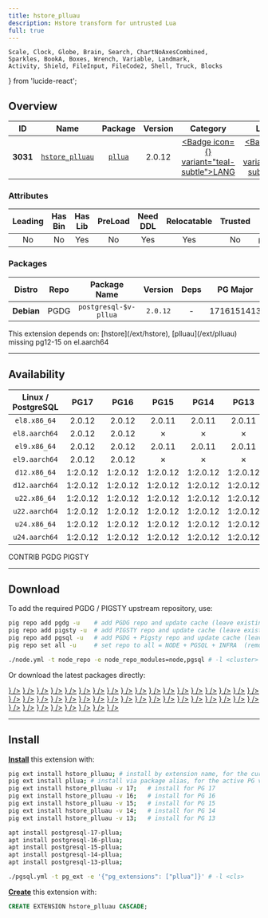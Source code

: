 ```yaml
---
title: hstore_plluau
description: Hstore transform for untrusted Lua
full: true
---
```


    Scale, Clock, Globe, Brain, Search, ChartNoAxesCombined,
    Sparkles, BookA, Boxes, Wrench, Variable, Landmark,
    Activity, Shield, FileInput, FileCode2, Shell, Truck, Blocks
} from 'lucide-react';

## Overview

| <TooltipIconButton tooltip="Extension unique identifier" side="top">ID</TooltipIconButton> | <TooltipIconButton tooltip="Extension name" side="top">Name</TooltipIconButton> | <TooltipIconButton tooltip="Package name for installation" side="top">Package</TooltipIconButton> | <TooltipIconButton tooltip="Latest available extension version" side="top">Version</TooltipIconButton> | <TooltipIconButton tooltip="Extension category" side="top">Category</TooltipIconButton> | <TooltipIconButton tooltip="Open source license" side="top">License</TooltipIconButton> | <TooltipIconButton tooltip="Programming language" side="top">Lang</TooltipIconButton> |
|:--------:|:--------:|:----------:|:--------------:|:---------------------------------------:|:------------------------------------------------------:|:----:|
| **3031** | [`hstore_plluau`](https://github.com/pllua/pllua) | [`pllua`](/ext/pllua) | 2.0.12 | <a href="/ext/lang" className="no-underline"><Badge icon={<BookA />} variant="teal-subtle">LANG</Badge></a> | <a href="/ext/list/license#mit" className="no-underline"><Badge icon={<Scale />} variant="blue-subtle">MIT</Badge></a> | <a href="/ext/list/lang#c"><Badge icon={<FileCode2 />} variant="blue-subtle">C</Badge></a> |

### Attributes

| <TooltipIconButton tooltip="The Primary Leading extension in the Package" side="top">Leading</TooltipIconButton> | <TooltipIconButton tooltip="Contains binary utils" side="top">Has Bin</TooltipIconButton> | <TooltipIconButton tooltip="Contains .so shared library files" side="top">Has Lib</TooltipIconButton> | <TooltipIconButton tooltip="Requires preloading via shared_preload_libraries" side="top">PreLoad</TooltipIconButton> | <TooltipIconButton tooltip="Requires CREATE EXTENSION DDL command" side="top">Need DDL</TooltipIconButton> | <TooltipIconButton tooltip="Can be installed in any schema" side="top">Relocatable</TooltipIconButton> | <TooltipIconButton tooltip="Can be created by non-superuser" side="top">Trusted</TooltipIconButton> | <TooltipIconButton tooltip="Schemas used by this extension" side="top">Schemas</TooltipIconButton> |
|:-------:|:-------:|:-------:|:-------:|:--------:|:-----------:|:-------:|:-------:|
| No | No | Yes | No | Yes | Yes | No | `pg_catalog` |

### Packages

| <TooltipIconButton tooltip="Linux distribution family, EL or Debian" side="top">Distro</TooltipIconButton> | <TooltipIconButton tooltip="Package repository" side="top">Repo</TooltipIconButton> | <TooltipIconButton tooltip="The RPM/DEB Package Name Pattern (replace $v with real pg major)" side="top">Package Name</TooltipIconButton> | <TooltipIconButton tooltip="Latest package version" side="top">Version</TooltipIconButton> | <TooltipIconButton tooltip="RPM/DEB Package dependencies" side="top">Deps</TooltipIconButton> | <TooltipIconButton tooltip="Available in these PostgreSQL Major Versions" side="top">PG Major</TooltipIconButton> |
|:----------:|:--------:|:------------------------:|:-----------:|:------------:|:------------------:|
| **Debian** | <Badge variant="blue-subtle"><span className="font-bold">PGDG</span></Badge> | `postgresql-$v-pllua` | `2.0.12` | - | <Badge variant="green-subtle">17</Badge><Badge variant="green-subtle">16</Badge><Badge variant="green-subtle">15</Badge><Badge variant="green-subtle">14</Badge><Badge variant="green-subtle">13</Badge> |


<Callout title="Dependencies" type="warn">
    This extension depends on: [hstore](/ext/hstore), [plluau](/ext/plluau)
</Callout>

<Callout title="Comments" type="info">
    missing pg12-15 on el.aarch64
</Callout>


------

## Availability

| <TooltipIconButton tooltip="Linux Distro Arch / PostgreSQL Major Version" side="top">Linux / PostgreSQL </TooltipIconButton> | **PG17** | **PG16** | **PG15** | **PG14** | **PG13** |
|:-----:|:-----:|:-----:|:-----:|:-----:|:-----:|
| `el8.x86_64` | <Badge variant="blue-subtle">2.0.12</Badge> | <Badge variant="blue-subtle">2.0.12</Badge> | <Badge variant="blue-subtle">2.0.11</Badge> | <Badge variant="blue-subtle">2.0.11</Badge> | <Badge variant="blue-subtle">2.0.11</Badge> |
| `el8.aarch64` | <Badge variant="blue-subtle">2.0.12</Badge> | <Badge variant="blue-subtle">2.0.12</Badge> | <Badge variant="red-subtle">✗</Badge> | <Badge variant="red-subtle">✗</Badge> | <Badge variant="red-subtle">✗</Badge> |
| `el9.x86_64` | <Badge variant="blue-subtle">2.0.12</Badge> | <Badge variant="blue-subtle">2.0.12</Badge> | <Badge variant="blue-subtle">2.0.11</Badge> | <Badge variant="blue-subtle">2.0.11</Badge> | <Badge variant="blue-subtle">2.0.11</Badge> |
| `el9.aarch64` | <Badge variant="blue-subtle">2.0.12</Badge> | <Badge variant="blue-subtle">2.0.12</Badge> | <Badge variant="red-subtle">✗</Badge> | <Badge variant="red-subtle">✗</Badge> | <Badge variant="red-subtle">✗</Badge> |
| `d12.x86_64` | <Badge variant="blue-subtle">1:2.0.12</Badge> | <Badge variant="blue-subtle">1:2.0.12</Badge> | <Badge variant="blue-subtle">1:2.0.12</Badge> | <Badge variant="blue-subtle">1:2.0.12</Badge> | <Badge variant="blue-subtle">1:2.0.12</Badge> |
| `d12.aarch64` | <Badge variant="blue-subtle">1:2.0.12</Badge> | <Badge variant="blue-subtle">1:2.0.12</Badge> | <Badge variant="blue-subtle">1:2.0.12</Badge> | <Badge variant="blue-subtle">1:2.0.12</Badge> | <Badge variant="blue-subtle">1:2.0.12</Badge> |
| `u22.x86_64` | <Badge variant="blue-subtle">1:2.0.12</Badge> | <Badge variant="blue-subtle">1:2.0.12</Badge> | <Badge variant="blue-subtle">1:2.0.12</Badge> | <Badge variant="blue-subtle">1:2.0.12</Badge> | <Badge variant="blue-subtle">1:2.0.12</Badge> |
| `u22.aarch64` | <Badge variant="blue-subtle">1:2.0.12</Badge> | <Badge variant="blue-subtle">1:2.0.12</Badge> | <Badge variant="blue-subtle">1:2.0.12</Badge> | <Badge variant="blue-subtle">1:2.0.12</Badge> | <Badge variant="blue-subtle">1:2.0.12</Badge> |
| `u24.x86_64` | <Badge variant="blue-subtle">1:2.0.12</Badge> | <Badge variant="blue-subtle">1:2.0.12</Badge> | <Badge variant="blue-subtle">1:2.0.12</Badge> | <Badge variant="blue-subtle">1:2.0.12</Badge> | <Badge variant="blue-subtle">1:2.0.12</Badge> |
| `u24.aarch64` | <Badge variant="blue-subtle">1:2.0.12</Badge> | <Badge variant="blue-subtle">1:2.0.12</Badge> | <Badge variant="blue-subtle">1:2.0.12</Badge> | <Badge variant="blue-subtle">1:2.0.12</Badge> | <Badge variant="blue-subtle">1:2.0.12</Badge> |

<Badge variant="green-subtle"><span className="font-black">CONTRIB</span></Badge> <Badge variant="blue-subtle"><span className="font-black">PGDG</span></Badge> <Badge variant="amber-subtle"><span className="font-black">PIGSTY</span></Badge>

------

## Download

To add the required PGDG / PIGSTY upstream repository, use:

```bash tab="pig"
pig repo add pgdg -u    # add PGDG repo and update cache (leave existing repos)
pig repo add pigsty -u  # add PIGSTY repo and update cache (leave existing repos)
pig repo add pgsql -u   # add PGDG + Pigsty repo and update cache (leave existing repos)
pig repo set all -u     # set repo to all = NODE + PGSQL + INFRA  (remove existing repos)
```
```bash tab="pigsty"
./node.yml -t node_repo -e node_repo_modules=node,pgsql # -l <cluster>
```

Or download the latest packages directly:

<Files>
    <Folder name="el8.x86_64">
        <a href="https://download.postgresql.org/pub/repos/yum/17/redhat/rhel-8-x86_64/pllua_17-2.0.12-3PGDG.rhel8.x86_64.rpm"><File name="pllua_17-2.0.12-3PGDG.rhel8.x86_64.rpm" icon={<Package className="text-emerald-500" />} /></a>
        <a href="https://download.postgresql.org/pub/repos/yum/16/redhat/rhel-8-x86_64/pllua_16-2.0.12-1PGDG.rhel8.x86_64.rpm"><File name="pllua_16-2.0.12-1PGDG.rhel8.x86_64.rpm" icon={<Package className="text-emerald-500" />} /></a>
        <a href="https://download.postgresql.org/pub/repos/yum/15/redhat/rhel-8-x86_64/pllua_15-2.0.11-1.rhel8.x86_64.rpm"><File name="pllua_15-2.0.11-1.rhel8.x86_64.rpm" icon={<Package className="text-emerald-500" />} /></a>
        <a href="https://download.postgresql.org/pub/repos/yum/14/redhat/rhel-8-x86_64/pllua_14-2.0.11-1.rhel8.x86_64.rpm"><File name="pllua_14-2.0.11-1.rhel8.x86_64.rpm" icon={<Package className="text-emerald-500" />} /></a>
        <a href="https://download.postgresql.org/pub/repos/yum/13/redhat/rhel-8-x86_64/pllua_13-2.0.11-1.rhel8.x86_64.rpm"><File name="pllua_13-2.0.11-1.rhel8.x86_64.rpm" icon={<Package className="text-emerald-500" />} /></a>
    </Folder>
    <Folder name="el8.aarch64">
        <a href="https://download.postgresql.org/pub/repos/yum/17/redhat/rhel-8-aarch64/pllua_17-2.0.12-3PGDG.rhel8.aarch64.rpm"><File name="pllua_17-2.0.12-3PGDG.rhel8.aarch64.rpm" icon={<Package className="text-orange-500" />} /></a>
        <a href="https://download.postgresql.org/pub/repos/yum/16/redhat/rhel-8-aarch64/pllua_16-2.0.12-1PGDG.rhel8.aarch64.rpm"><File name="pllua_16-2.0.12-1PGDG.rhel8.aarch64.rpm" icon={<Package className="text-orange-500" />} /></a>
    </Folder>
    <Folder name="el9.x86_64">
        <a href="https://download.postgresql.org/pub/repos/yum/17/redhat/rhel-9-x86_64/pllua_17-2.0.12-3PGDG.rhel9.x86_64.rpm"><File name="pllua_17-2.0.12-3PGDG.rhel9.x86_64.rpm" icon={<Package className="text-emerald-500" />} /></a>
        <a href="https://download.postgresql.org/pub/repos/yum/16/redhat/rhel-9-x86_64/pllua_16-2.0.12-1PGDG.rhel9.x86_64.rpm"><File name="pllua_16-2.0.12-1PGDG.rhel9.x86_64.rpm" icon={<Package className="text-emerald-500" />} /></a>
        <a href="https://download.postgresql.org/pub/repos/yum/15/redhat/rhel-9-x86_64/pllua_15-2.0.11-1.rhel9.x86_64.rpm"><File name="pllua_15-2.0.11-1.rhel9.x86_64.rpm" icon={<Package className="text-emerald-500" />} /></a>
        <a href="https://download.postgresql.org/pub/repos/yum/14/redhat/rhel-9-x86_64/pllua_14-2.0.11-1.rhel9.x86_64.rpm"><File name="pllua_14-2.0.11-1.rhel9.x86_64.rpm" icon={<Package className="text-emerald-500" />} /></a>
        <a href="https://download.postgresql.org/pub/repos/yum/13/redhat/rhel-9-x86_64/pllua_13-2.0.11-1.rhel9.x86_64.rpm"><File name="pllua_13-2.0.11-1.rhel9.x86_64.rpm" icon={<Package className="text-emerald-500" />} /></a>
    </Folder>
    <Folder name="el9.aarch64">
        <a href="https://download.postgresql.org/pub/repos/yum/17/redhat/rhel-9-aarch64/pllua_17-2.0.12-3PGDG.rhel9.aarch64.rpm"><File name="pllua_17-2.0.12-3PGDG.rhel9.aarch64.rpm" icon={<Package className="text-orange-500" />} /></a>
        <a href="https://download.postgresql.org/pub/repos/yum/16/redhat/rhel-9-aarch64/pllua_16-2.0.12-1PGDG.rhel9.aarch64.rpm"><File name="pllua_16-2.0.12-1PGDG.rhel9.aarch64.rpm" icon={<Package className="text-orange-500" />} /></a>
    </Folder>
    <Folder name="d12.x86_64">
        <a href="https://apt.postgresql.org/pub/repos/apt/pool/main/p/postgresql-pllua/postgresql-17-pllua_2.0.12-5.pgdg120+1_arm64.deb"><File name="postgresql-17-pllua_2.0.12-5.pgdg120+1_arm64.deb" icon={<Box className="text-emerald-500" />} /></a>
        <a href="https://apt.postgresql.org/pub/repos/apt/pool/main/p/postgresql-pllua/postgresql-16-pllua_2.0.12-5.pgdg120+1_arm64.deb"><File name="postgresql-16-pllua_2.0.12-5.pgdg120+1_arm64.deb" icon={<Box className="text-emerald-500" />} /></a>
        <a href="https://apt.postgresql.org/pub/repos/apt/pool/main/p/postgresql-pllua/postgresql-15-pllua_2.0.12-5.pgdg120+1_arm64.deb"><File name="postgresql-15-pllua_2.0.12-5.pgdg120+1_arm64.deb" icon={<Box className="text-emerald-500" />} /></a>
        <a href="https://apt.postgresql.org/pub/repos/apt/pool/main/p/postgresql-pllua/postgresql-14-pllua_2.0.12-5.pgdg120+1_arm64.deb"><File name="postgresql-14-pllua_2.0.12-5.pgdg120+1_arm64.deb" icon={<Box className="text-emerald-500" />} /></a>
        <a href="https://apt.postgresql.org/pub/repos/apt/pool/main/p/postgresql-pllua/postgresql-13-pllua_2.0.12-5.pgdg120+1_arm64.deb"><File name="postgresql-13-pllua_2.0.12-5.pgdg120+1_arm64.deb" icon={<Box className="text-emerald-500" />} /></a>
    </Folder>
    <Folder name="d12.aarch64">
        <a href="https://apt.postgresql.org/pub/repos/apt/pool/main/p/postgresql-pllua/postgresql-17-pllua_2.0.12-5.pgdg120+1_amd64.deb"><File name="postgresql-17-pllua_2.0.12-5.pgdg120+1_amd64.deb" icon={<Box className="text-orange-500" />} /></a>
        <a href="https://apt.postgresql.org/pub/repos/apt/pool/main/p/postgresql-pllua/postgresql-16-pllua_2.0.12-5.pgdg120+1_amd64.deb"><File name="postgresql-16-pllua_2.0.12-5.pgdg120+1_amd64.deb" icon={<Box className="text-orange-500" />} /></a>
        <a href="https://apt.postgresql.org/pub/repos/apt/pool/main/p/postgresql-pllua/postgresql-15-pllua_2.0.12-5.pgdg120+1_amd64.deb"><File name="postgresql-15-pllua_2.0.12-5.pgdg120+1_amd64.deb" icon={<Box className="text-orange-500" />} /></a>
        <a href="https://apt.postgresql.org/pub/repos/apt/pool/main/p/postgresql-pllua/postgresql-14-pllua_2.0.12-5.pgdg120+1_amd64.deb"><File name="postgresql-14-pllua_2.0.12-5.pgdg120+1_amd64.deb" icon={<Box className="text-orange-500" />} /></a>
        <a href="https://apt.postgresql.org/pub/repos/apt/pool/main/p/postgresql-pllua/postgresql-13-pllua_2.0.12-5.pgdg120+1_amd64.deb"><File name="postgresql-13-pllua_2.0.12-5.pgdg120+1_amd64.deb" icon={<Box className="text-orange-500" />} /></a>
    </Folder>
    <Folder name="u22.x86_64">
        <a href="https://apt.postgresql.org/pub/repos/apt/pool/main/p/postgresql-pllua/postgresql-17-pllua_2.0.12-5.pgdg22.04+1_amd64.deb"><File name="postgresql-17-pllua_2.0.12-5.pgdg22.04+1_amd64.deb" icon={<Box className="text-emerald-500" />} /></a>
        <a href="https://apt.postgresql.org/pub/repos/apt/pool/main/p/postgresql-pllua/postgresql-16-pllua_2.0.12-5.pgdg22.04+1_amd64.deb"><File name="postgresql-16-pllua_2.0.12-5.pgdg22.04+1_amd64.deb" icon={<Box className="text-emerald-500" />} /></a>
        <a href="https://apt.postgresql.org/pub/repos/apt/pool/main/p/postgresql-pllua/postgresql-15-pllua_2.0.12-5.pgdg22.04+1_amd64.deb"><File name="postgresql-15-pllua_2.0.12-5.pgdg22.04+1_amd64.deb" icon={<Box className="text-emerald-500" />} /></a>
        <a href="https://apt.postgresql.org/pub/repos/apt/pool/main/p/postgresql-pllua/postgresql-14-pllua_2.0.12-5.pgdg22.04+1_amd64.deb"><File name="postgresql-14-pllua_2.0.12-5.pgdg22.04+1_amd64.deb" icon={<Box className="text-emerald-500" />} /></a>
        <a href="https://apt.postgresql.org/pub/repos/apt/pool/main/p/postgresql-pllua/postgresql-13-pllua_2.0.12-5.pgdg22.04+1_amd64.deb"><File name="postgresql-13-pllua_2.0.12-5.pgdg22.04+1_amd64.deb" icon={<Box className="text-emerald-500" />} /></a>
    </Folder>
    <Folder name="u22.aarch64">
        <a href="https://apt.postgresql.org/pub/repos/apt/pool/main/p/postgresql-pllua/postgresql-17-pllua_2.0.12-5.pgdg22.04+1_arm64.deb"><File name="postgresql-17-pllua_2.0.12-5.pgdg22.04+1_arm64.deb" icon={<Box className="text-orange-500" />} /></a>
        <a href="https://apt.postgresql.org/pub/repos/apt/pool/main/p/postgresql-pllua/postgresql-16-pllua_2.0.12-5.pgdg22.04+1_arm64.deb"><File name="postgresql-16-pllua_2.0.12-5.pgdg22.04+1_arm64.deb" icon={<Box className="text-orange-500" />} /></a>
        <a href="https://apt.postgresql.org/pub/repos/apt/pool/main/p/postgresql-pllua/postgresql-15-pllua_2.0.12-5.pgdg22.04+1_arm64.deb"><File name="postgresql-15-pllua_2.0.12-5.pgdg22.04+1_arm64.deb" icon={<Box className="text-orange-500" />} /></a>
        <a href="https://apt.postgresql.org/pub/repos/apt/pool/main/p/postgresql-pllua/postgresql-14-pllua_2.0.12-5.pgdg22.04+1_arm64.deb"><File name="postgresql-14-pllua_2.0.12-5.pgdg22.04+1_arm64.deb" icon={<Box className="text-orange-500" />} /></a>
        <a href="https://apt.postgresql.org/pub/repos/apt/pool/main/p/postgresql-pllua/postgresql-13-pllua_2.0.12-5.pgdg22.04+1_arm64.deb"><File name="postgresql-13-pllua_2.0.12-5.pgdg22.04+1_arm64.deb" icon={<Box className="text-orange-500" />} /></a>
    </Folder>
    <Folder name="u24.x86_64">
        <a href="https://apt.postgresql.org/pub/repos/apt/pool/main/p/postgresql-pllua/postgresql-17-pllua_2.0.12-5.pgdg24.04+1_amd64.deb"><File name="postgresql-17-pllua_2.0.12-5.pgdg24.04+1_amd64.deb" icon={<Box className="text-emerald-500" />} /></a>
        <a href="https://apt.postgresql.org/pub/repos/apt/pool/main/p/postgresql-pllua/postgresql-16-pllua_2.0.12-5.pgdg24.04+1_amd64.deb"><File name="postgresql-16-pllua_2.0.12-5.pgdg24.04+1_amd64.deb" icon={<Box className="text-emerald-500" />} /></a>
        <a href="https://apt.postgresql.org/pub/repos/apt/pool/main/p/postgresql-pllua/postgresql-15-pllua_2.0.12-5.pgdg24.04+1_amd64.deb"><File name="postgresql-15-pllua_2.0.12-5.pgdg24.04+1_amd64.deb" icon={<Box className="text-emerald-500" />} /></a>
        <a href="https://apt.postgresql.org/pub/repos/apt/pool/main/p/postgresql-pllua/postgresql-14-pllua_2.0.12-5.pgdg24.04+1_amd64.deb"><File name="postgresql-14-pllua_2.0.12-5.pgdg24.04+1_amd64.deb" icon={<Box className="text-emerald-500" />} /></a>
        <a href="https://apt.postgresql.org/pub/repos/apt/pool/main/p/postgresql-pllua/postgresql-13-pllua_2.0.12-5.pgdg24.04+1_amd64.deb"><File name="postgresql-13-pllua_2.0.12-5.pgdg24.04+1_amd64.deb" icon={<Box className="text-emerald-500" />} /></a>
    </Folder>
    <Folder name="u24.aarch64">
        <a href="https://apt.postgresql.org/pub/repos/apt/pool/main/p/postgresql-pllua/postgresql-17-pllua_2.0.12-5.pgdg24.04+1_arm64.deb"><File name="postgresql-17-pllua_2.0.12-5.pgdg24.04+1_arm64.deb" icon={<Box className="text-orange-500" />} /></a>
        <a href="https://apt.postgresql.org/pub/repos/apt/pool/main/p/postgresql-pllua/postgresql-16-pllua_2.0.12-5.pgdg24.04+1_arm64.deb"><File name="postgresql-16-pllua_2.0.12-5.pgdg24.04+1_arm64.deb" icon={<Box className="text-orange-500" />} /></a>
        <a href="https://apt.postgresql.org/pub/repos/apt/pool/main/p/postgresql-pllua/postgresql-15-pllua_2.0.12-5.pgdg24.04+1_arm64.deb"><File name="postgresql-15-pllua_2.0.12-5.pgdg24.04+1_arm64.deb" icon={<Box className="text-orange-500" />} /></a>
        <a href="https://apt.postgresql.org/pub/repos/apt/pool/main/p/postgresql-pllua/postgresql-14-pllua_2.0.12-5.pgdg24.04+1_arm64.deb"><File name="postgresql-14-pllua_2.0.12-5.pgdg24.04+1_arm64.deb" icon={<Box className="text-orange-500" />} /></a>
        <a href="https://apt.postgresql.org/pub/repos/apt/pool/main/p/postgresql-pllua/postgresql-13-pllua_2.0.12-5.pgdg24.04+1_arm64.deb"><File name="postgresql-13-pllua_2.0.12-5.pgdg24.04+1_arm64.deb" icon={<Box className="text-orange-500" />} /></a>
    </Folder>
</Files>

------

## Install

[**Install**](/docs/pgsql/ext/install) this extension with:

```bash tab="pig"
pig ext install hstore_plluau; # install by extension name, for the current active PG version
pig ext install pllua; # install via package alias, for the active PG version
pig ext install hstore_plluau -v 17;   # install for PG 17
pig ext install hstore_plluau -v 16;   # install for PG 16
pig ext install hstore_plluau -v 15;   # install for PG 15
pig ext install hstore_plluau -v 14;   # install for PG 14
pig ext install hstore_plluau -v 13;   # install for PG 13
```
```bash tab="apt" 
apt install postgresql-17-pllua;
apt install postgresql-16-pllua;
apt install postgresql-15-pllua;
apt install postgresql-14-pllua;
apt install postgresql-13-pllua;
```
```bash tab="ansible"
./pgsql.yml -t pg_ext -e '{"pg_extensions": ["pllua"]}' # -l <cls>
```

[**Create**](/docs/pgsql/ext/create) this extension with:

```sql
CREATE EXTENSION hstore_plluau CASCADE;
```


